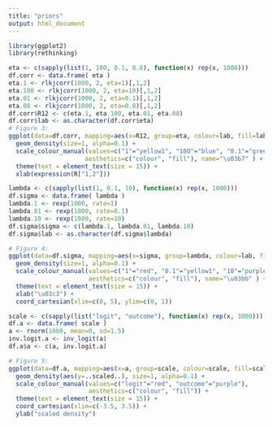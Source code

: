 ```yaml
---
title: "priors"
output: html_document
---
```


```r
library(ggplot2)
library(rethinking)
```

```r
eta <- c(sapply(list(1, 100, 0.1, 0.8), function(x) rep(x, 1000)))
df.corr <- data.frame( eta )
eta.1 <- rlkjcorr(1000, 2, eta=1)[,1,2]
eta.100 <- rlkjcorr(1000, 2, eta=10)[,1,2]
eta.01 <- rlkjcorr(1000, 2, eta=0.1)[,1,2]
eta.08 <- rlkjcorr(1000, 2, eta=0.8)[,1,2]
df.corr$R12 <- c(eta.1, eta.100, eta.01, eta.08)
df.corr$lab <- as.character(df.corr$eta)
# Figure 3:
ggplot(data=df.corr, mapping=aes(x=R12, group=eta, colour=lab, fill=lab)) + 
  geom_density(size=1, alpha=0.1) +
  scale_colour_manual(values=c("1"="yellow1", "100"="blue", "0.1"="green", "0.8"="red"), 
                     aesthetics=c("colour", "fill"), name="\u03b7" ) +
  theme(text = element_text(size = 15)) + 
  xlab(expression(R["1,2"]))
```


```r
lambda <- c(sapply(list(1, 0.1, 10), function(x) rep(x, 1000)))
df.sigma <- data.frame( lambda )
lambda.1 <- rexp(1000, rate=1)
lambda.01 <- rexp(1000, rate=0.1)
lambda.10 <- rexp(1000, rate=10)
df.sigma$sigma <- c(lambda.1, lambda.01, lambda.10)
df.sigma$lab <- as.character(df.sigma$lambda)

# Figure 4:
ggplot(data=df.sigma, mapping=aes(x=sigma, group=lambda, colour=lab, fill=lab)) + 
  geom_density(size=1, alpha=0.1) +
  scale_colour_manual(values=c("1"="red", "0.1"="yellow1", "10"="purple"), 
                      aesthetics=c("colour", "fill"), name="\u03bb" ) +
  theme(text = element_text(size = 15)) + 
  xlab("\u03c3") +
  coord_cartesian(xlim=c(0, 5), ylim=c(0, 1))
```

```r
scale <- c(sapply(list("logit", "outcome"), function(x) rep(x, 1000)))
df.a <- data.frame( scale )
a <- rnorm(1000, mean=0, sd=1.5)
inv.logit.a <- inv_logit(a)
df.a$a <- c(a, inv.logit.a)

# Figure 5:
ggplot(data=df.a, mapping=aes(x=a, group=scale, colour=scale, fill=scale)) + 
  geom_density(aes(y=..scaled..), size=1, alpha=0.1) +
  scale_colour_manual(values=c("logit"="red", "outcome"="purple"), 
                      aesthetics=c("colour", "fill")) +
  theme(text = element_text(size = 15)) + 
  coord_cartesian(xlim=c(-3.5, 3.5)) +
  ylab("scaled density")
```




